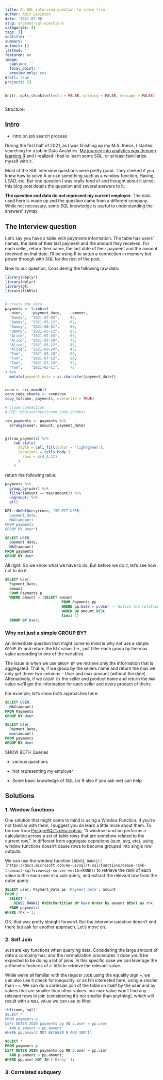 ```yaml
---
title: An SQL interview question to learn from
author: Amit Levinson
date: '2021-07-08'
slug: a-great-sql-questions
categories: []
tags: []
subtitle: ''
summary: ''
authors: []
lastmod: ''
featured: no
image:
  caption: ''
  focal_point: ''
  preview_only: yes
draft: true
projects: []
---
```


```r
knitr::opts_chunk$set(echo = FALSE, warning = FALSE, message = FALSE)
```

```r
```


Structure:

## Intro

- Intro on job search process

During the first half of 2021, as I was finishing up my M.A. thesis, I started searching for a job in Data Analytics. [My journey into analytics was through learning R](https://amitlevinson.com/blog/my-year-in-r/) and I realized I had to learn some SQL, or at least familiarize myself with it.

Most of the SQL interview questions were pretty good. They cheked if you knew how to solve A or use something such as a window function, Having, LEAD, etc. But one question I was really fond of and thought about it since; this blog post details the question and several answers to it.

**The question and data do not represent my current employer.** The data used here is made up and the question came from a different company. While not necessary, some SQL knowledge is useful to understanding the answers' syntax.

## The Interview question

Let's say you have a table with payments information. The table has users' names, the date of their last payment and the amount they received. For each seller, return their name, the last date of their payment and the amount received on that date. I'll be using R to setup a connection in memory but power through with SQL for the rest of the post.

Now to our question, Considering the following raw data:

```r
library(dbplyr)
library(dplyr)
library(gt)
library(tibble)


# create the data
payments <- tribble(
  ~user,    ~payment_date,    ~amount,
  "Danny",  "2021-07-05",     42,
  "Danny",  "2021-05-12",     62,
  "Danny",  "2021-08-01",     80,
  "Danny",  "2021-06-12",     87,
  "Alice",  "2021-07-03",     60,
  "Alice",  "2021-05-29",     72,
  "Alice",  "2021-05-12",     85,
  "Alice",  "2021-06-24",     45,
  "Tom",    "2021-06-28",     80,
  "Tom",    "2021-07-12",     56,
  "Tom",    "2021-07-19",     95,
  "Tom",    "2021-05-11",     75
) %>% 
  mutate(payment_date = as.character(payment_date))


conn <- src_memdb()
conn_code_chunks <- conn$con
copy_to(conn, payments, overwrite = TRUE)

# Close connection
# DBI::dbDisconnect(conn_code_chunks)
```


```r
raw_payments <- payments %>% 
  arrange(user, amount, payment_date)


gt(raw_payments) %>% 
    tab_style(
      style = cell_fill(color = 'lightgreen'),
      locations = cells_body (
        rows = c(4,8,12)
      )
    )

```

return the following table:

```r
payments %>% 
  group_by(user) %>% 
  filter(amount == max(amount)) %>% 
  ungroup() %>% 
  gt()

DBI::dbGetQuery(conn, "SELECT USER,
  payment_date,
  MAX(amount)
FROM payments 
GROUP BY User")


```

```sql
SELECT USER,
  payment_date,
  MAX(amount)
FROM payments 
GROUP BY User
```


All right. So we know what we have to do. But before we do it, let's see how not to do it.







```sql
SELECT User,
  Payment_Date,
  amount
  FROM Payments p
  WHERE amount = (SELECT amount
                          FROM Payments pp
                          WHERE pp.User = p.User -- Notice the relation to the parent table
                          ORDER By amount DESC
                          limit 1)
  GROUP BY User;
```

### Why not just a simple GROUP BY?

An immediate question that might come to mind is why not use a simple `GROUP BY` and return the `MAX` value. I.e., just filter each group by the max value according to one of the variables.  

The issue is when we use `GROUP BY` we retrieve only the information that is aggregated. That is, if we group by the sellers name and return the max we only get those two columns -- User and max amount (without the date). Alternatively, if we `GROUP BY` the seller and product name and return the `MAX` value we'll get the information for each seller and every product of theirs.

For example, let's show both approaches here:

```sql
SELECT USER,
  MAX(amount)
FROM Payments 
GROUP BY User
```




```sql
SELECT User,
  Payment_Date,
  max(amount)
FROM payments
GROUP BY User

```




SHOW BOTH Queries

  - various questions
  
  - Not representing my employer

  - Some basic knowledge of SQL (or R also if you ask me) can help


## Solutions

### 1. Window functions

One solution that might come to mind is using a Window Function. If you're not familiar with them, I suggest you do learn a little more about them. To borrow from [PostgreSQL's description](https://www.postgresql.org/docs/9.1/tutorial-window.html), "A window function performs a calculation across a set of table rows that are somehow related to the current row.". In different from aggregate oeprations (sum, avg, etc), using window functions doesn't cause rows to become grouped into single row outputs.  

We can use the window function `[DENSE_RANK()](https://docs.microsoft.com/en-us/sql/t-sql/functions/dense-rank-transact-sql?view=sql-server-ver15)`/`RANK()` to retrieve the rank of each value within each user in a sub-query, and extract the relevant row from the outer query:

```sql
SELECT user, Payment_Date as 'Payment Date', amount
FROM (
  SELECT *,
    DENSE_RANK() OVER(Partition BY User Order by amount DESC) as rnk
  FROM payments)
WHERE rnk = 1;  
```

OK, that was pretty straight forward. But the interveiw question doesn't end there but ask for another approach. Let's move on.

### 2. Self Join

`JOIN` are key functions when querying data. Considering the large amount of data a company has, and the normalization procedures it does you'll be expected to be doing a lot of joins. In this specific case we can leverage the arithmetic features of a `JOIN` to retrieve the relevant value.

While we're all familiar with the regular `JOIN` using the equality sign `=`, we can also use it check for inequality, or as I'm interested here, using a smaller than -- `<`. We can do a cartesian join of the table on itself by the user and by values that are smaller than other values. our max value won't find any relevant rows to join (considering it's not smaller than anything), which will result with a `NULL` value we can use to filter. 

```r
tbl(conn, sql("
SELECT *
FROM payments p
LEFT OUTER JOIN payments pp ON p.user = pp.user
  AND p.amount < pp.amount
WHERE pp.amount NOT BETWEEN 0 AND 100"))
```



```sql
SELECT *
FROM payments p
LEFT OUTER JOIN payments pp ON p.user = pp.user
  AND p.amount < pp.amount;
WHERE pp.user NOT IN ('Danny ');
```


### 3. Correlated subquery

